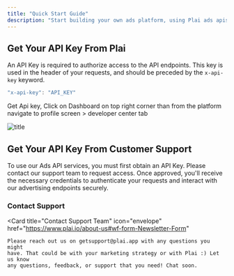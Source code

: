 ```yaml
---
title: "Quick Start Guide"
description: "Start building your own ads platform, using Plai ads apis"
---
```


## Get Your API Key From Plai

An API Key is required to authorize access to the API endpoints. This key is used in the header of your requests, and should be preceded by the `x-api-key` keyword.

```javascript Header
"x-api-key": "API_KEY"
```

Get Api key, Click on Dashboard on top right corner than from the platform navigate to profile screen > developer center tab

![title](/images/key.png)

## Get Your API Key From Customer Support

To use our Ads API services, you must first obtain an API Key. Please contact our support team to request access. Once approved, you'll receive the necessary credentials to authenticate your requests and interact with our advertising endpoints securely.

### Contact Support

<Card
	title="Contact Support Team"
	icon="envelope"
	href="https://www.plai.io/about-us#wf-form-Newsletter-Form"
>
	Please reach out us on getsupport@plai.app with any questions you might
	have. That could be with your marketing strategy or with Plai :) Let us know
	any questions, feedback, or support that you need! Chat soon.
</Card>
